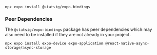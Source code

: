 ```shell
npx expo install @statsig/expo-bindings
```

### Peer Dependencies

The `@statsig/expo-bindings` package has peer dependencies which may also need to be installed if they are not already in your project.

```shell
npx expo install expo-device expo-application @react-native-async-storage/async-storage
```
